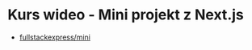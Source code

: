 
# Kurs wideo - Mini projekt z Next.js

<DocCardList />

- [fullstackexpress/mini](https://github.com/fullstackexpress/mini)

